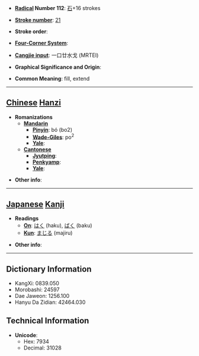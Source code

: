 * '''[[Wiktionary:Chinese radical index| Radical]] Number 112''': [[Wiktionary:Chinese radical index 石|石]]+16 strokes

* '''[[Wiktionary:Chinese total strokes index|Stroke number]]''': [[Wiktionary:Chinese total strokes index 21|21]]

* '''Stroke order''': 

* '''[[Wiktionary:Chinese four corner index|Four-Corner System]]''': 

* '''[[Wiktionary:Chinese Cangjie index|Cangjie input]]''': 一口廿水戈 (MRTEI)

* '''Graphical Significance and Origin''': 

* '''Common Meaning''': fill, extend

----

== [[Chinese]] [[Hanzi]] ==

* '''Romanizations'''
** '''[[Mandarin]]'''
*** '''[[Pinyin]]''': bó (bo2)
*** '''[[Wade-Giles]]''': po<sup>2</sup>
*** '''[[Yale]]''': 
** '''[[Cantonese]]'''
*** '''[[Jyutping]]''':
*** '''[[Penkyamp]]''': 
*** '''[[Yale]]''': 

* '''Other info''': 

----

== [[Japanese]] [[Kanji]] ==

* '''Readings'''
** '''[[On]]''': [[はく]] (haku), [[ばく]] (baku)
** '''[[Kun]]''': [[まじる]] (majiru)

* '''Other info''':  

----

== Dictionary Information ==

* KangXi: 0839.050
* Morobashi: 24597
* Dae Jaweon: 1256.100
* Hanyu Da Zidian: 42464.030

== Technical Information ==

* '''Unicode''':
** Hex: 7934
** Decimal: 31028